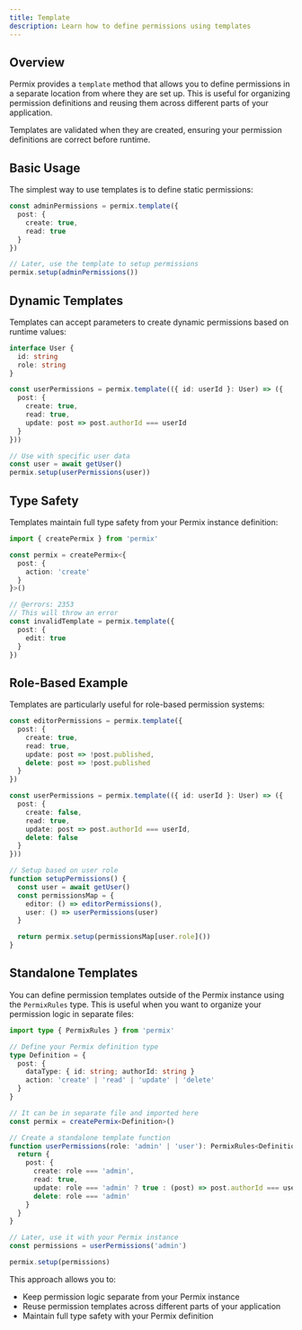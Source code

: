 ```yaml
---
title: Template
description: Learn how to define permissions using templates
---
```


## Overview

Permix provides a `template` method that allows you to define permissions in a separate location from where they are set up. This is useful for organizing permission definitions and reusing them across different parts of your application.

<Callout>
Templates are validated when they are created, ensuring your permission definitions are correct before runtime.
</Callout>


## Basic Usage

The simplest way to use templates is to define static permissions:

```ts
const adminPermissions = permix.template({
  post: {
    create: true,
    read: true
  }
})

// Later, use the template to setup permissions
permix.setup(adminPermissions())
```

## Dynamic Templates

Templates can accept parameters to create dynamic permissions based on runtime values:

```ts
interface User {
  id: string
  role: string
}

const userPermissions = permix.template(({ id: userId }: User) => ({
  post: {
    create: true,
    read: true,
    update: post => post.authorId === userId
  }
}))

// Use with specific user data
const user = await getUser()
permix.setup(userPermissions(user))
```

## Type Safety

Templates maintain full type safety from your Permix instance definition:

```ts twoslash
import { createPermix } from 'permix'

const permix = createPermix<{
  post: {
    action: 'create'
  }
}>()

// @errors: 2353
// This will throw an error
const invalidTemplate = permix.template({
  post: {
    edit: true
  }
})
```

## Role-Based Example

Templates are particularly useful for role-based permission systems:

```ts
const editorPermissions = permix.template({
  post: {
    create: true,
    read: true,
    update: post => !post.published,
    delete: post => !post.published
  }
})

const userPermissions = permix.template(({ id: userId }: User) => ({
  post: {
    create: false,
    read: true,
    update: post => post.authorId === userId,
    delete: false
  }
}))

// Setup based on user role
function setupPermissions() {
  const user = await getUser()
  const permissionsMap = {
    editor: () => editorPermissions(),
    user: () => userPermissions(user)
  }

  return permix.setup(permissionsMap[user.role]())
}
```

## Standalone Templates

You can define permission templates outside of the Permix instance using the `PermixRules` type. This is useful when you want to organize your permission logic in separate files:

```ts twoslash
import type { PermixRules } from 'permix'

// Define your Permix definition type
type Definition = {
  post: {
    dataType: { id: string; authorId: string }
    action: 'create' | 'read' | 'update' | 'delete'
  }
}

// It can be in separate file and imported here
const permix = createPermix<Definition>()

// Create a standalone template function
function userPermissions(role: 'admin' | 'user'): PermixRules<Definition> {
  return {
    post: {
      create: role === 'admin',
      read: true,
      update: role === 'admin' ? true : (post) => post.authorId === userId,
      delete: role === 'admin'
    }
  }
}

// Later, use it with your Permix instance
const permissions = userPermissions('admin')

permix.setup(permissions)
```

This approach allows you to:
- Keep permission logic separate from your Permix instance
- Reuse permission templates across different parts of your application
- Maintain full type safety with your Permix definition
